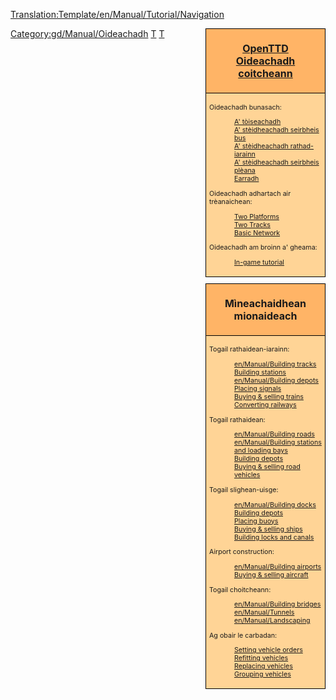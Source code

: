 <noinclude>[[Translation:Template/en/Manual/Tutorial/Navigation]]</noinclude><noinclude></noinclude>
<div style="float:right; padding-left:12px; background:none;">
<div style="width:180px; border:1px solid #000000; background:#ffb466; padding:5px; -moz-border-radius-topleft:5px; -moz-border-radius-topright:5px; font-size: 12pt;">
<center><strong><font size="3">[[gd/OpenTTD|OpenTTD]]<br>[[gd/Manual/Tutorial/Main Page|Oideachadh coitcheann]]</font></strong></center>
</div>
<div style="width:180px;  border:1px solid black; border-top-width: 0px; background:#ffd496; padding:5px; font-size: 8pt;">

Oideachadh bunasach:
:[[gd/Manual/Tutorial/Main Page|A' tòiseachadh]]
:[[gd/Manual/Tutorial/Busaichean|A' stèidheachadh seirbheis bus]]
:[[gd/Manual/Tutorial/Trèanaichean|A' stèidheachadh rathad-iarainn]]
:[[gd/Manual/Tutorial/Plèanaichean|A' stèidheachadh seirbheis plèana]]
:[[gd/Manual/Tutorial/Earradh|Earradh]]
Oideachadh adhartach air trèanaichean:
:[[en/Manual/Tutorial/Two Platforms|Two Platforms]]
:[[en/Manual/Tutorial/Two Tracks|Two Tracks]]
:[[en/Manual/Tutorial/Basic Network|Basic Network]]
Oideachadh am broinn a' gheama:
:[[en/Manual/Tutorial/In-game tutorial|In-game tutorial]]

</div>

<div style="width:180px; border:1px solid #000000; background:#ffb466; padding:5px; font-size: 12pt; margin-top: 10px;">
<center><strong><font size="3">Mìneachaidhean mionaideach</font></strong></center>
</div>
<div style="width:180px;  border:1px solid black; border-top-width: 0px; background:#ffd496; padding:5px; -moz-border-radius-bottomleft:5px; -moz-border-radius-bottomright:8px; font-size: 8pt;">
<span style="font-weight:bold;">

Togail rathaidean-iarainn:
:[[en/Manual/Building tracks]]
:[[en/Manual/Building railway stations|Building stations]]
:[[en/Manual/Building depots]]
:[[en/Manual/Building signals|Placing signals]]
:[[en/Manual/Buying trains|Buying &amp; selling trains]]
:[[en/Manual/Convert rail|Converting railways]]

Togail rathaidean:
:[[en/Manual/Building roads]]
:[[en/Manual/Building stations and loading bays]]
:[[en/Manual/Building road depots|Building depots]]
:[[en/Manual/Buying road vehicles|Buying &amp; selling road vehicles]]

Togail slighean-uisge:
:[[en/Manual/Building docks]]
:[[en/Manual/Building ship depots|Building depots]]
:[[en/Manual/Building buoys|Placing buoys]]
:[[en/Manual/Buying ships|Buying &amp; selling ships]]
:[[en/Manual/Building canals|Building locks and canals]]

Airport construction:
:[[en/Manual/Building airports]]
:[[en/Manual/Buying aircraft|Buying &amp; selling aircraft]]

Togail choitcheann:
:[[en/Manual/Building bridges]]
:[[en/Manual/Tunnels]]
:[[en/Manual/Landscaping]]

Ag obair le carbadan:
:[[en/Manual/Orders|Setting vehicle orders]]
:[[en/Manual/Refit|Refitting vehicles]]
:[[en/Manual/Replace vehicles|Replacing vehicles]]
:[[en/Manual/Vehicle groups|Grouping vehicles]]

</span>
</div>
</div><includeonly>[[Category:gd/Manual/Oideachadh]]</includeonly><noinclude>

[[Category:en/Templates|T]][[Category:en/Navigation|T]]
</noinclude>